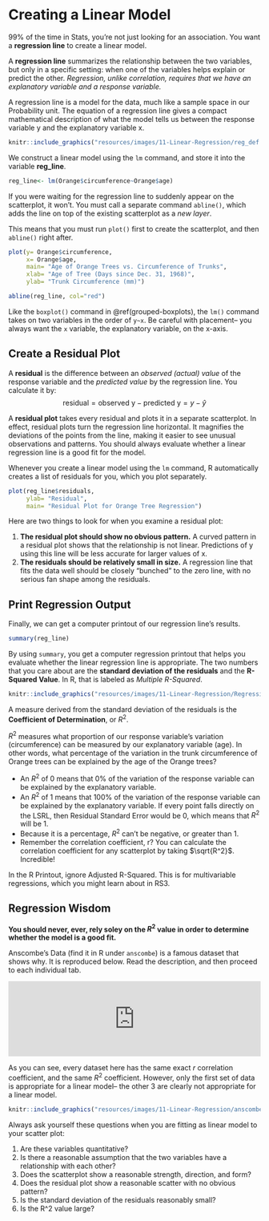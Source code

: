 
# Creating a Linear Model

99% of the time in Stats, you're not just looking for an association. You want a **regression line** to create a linear model.  

A **regression line** summarizes the relationship between the two variables, but only in a specific setting: when one of the variables helps explain or predict the other. *Regression, unlike correlation, requires that we have an explanatory variable and a response variable.*

A regression line is a model for the data, much like a sample space in our Probability unit. The equation of a regression line gives a compact mathematical description of what the model tells us between the response variable y and the explanatory variable x. 

```r
knitr::include_graphics("resources/images/11-Linear-Regression/reg_def.png")
```

We construct a linear model using the `lm` command, and store it into the variable **reg_line**.

```r
reg_line<- lm(Orange$circumference~Orange$age)
```

If you were waiting for the regression line to suddenly appear on the scatterplot, it won't. You must call a separate command `abline()`, which adds the line on top of the existing scatterplot as a *new layer*. 

This means that you must run `plot()` first to create the scatterplot, and then `abline()` right after. 

```r
plot(y= Orange$circumference,
     x= Orange$age,
     main= "Age of Orange Trees vs. Circumference of Trunks",
     xlab= "Age of Tree (Days since Dec. 31, 1968)",
     ylab= "Trunk Circumference (mm)")

abline(reg_line, col="red")

```

Like the `boxplot()` command in \@ref(grouped-boxplots), the `lm()` command takes on two variables in the order of `y~x`. Be careful with placement-- you always want the `x` variable, the explanatory variable, on the x-axis. 

## Create a Residual Plot

A **residual** is the difference between an *observed (actual) value* of the response variable and the *predicted value* by the regression line. You calculate it by:
$$ \text{residual} = \text{observed y} - \text{predicted y} = y - \hat{y}$$

A **residual plot** takes every residual and plots it in a separate scatterplot. In effect, residual plots turn the regression line horizontal. It magnifies the deviations of the points from the line, making it easier to see unusual observations and patterns. You should always evaluate whether a linear regression line is a good fit for the model.

Whenever you create a linear model using the `lm` command, R automatically creates a list of residuals for you, which you plot separately.

```r
plot(reg_line$residuals, 
     ylab= "Residual",
     main= "Residual Plot for Orange Tree Regression")
```
Here are two things to look for when you examine a residual plot:

1.	**The residual plot should show no obvious pattern.** A curved pattern in a residual plot shows that the relationship is not linear. Predictions of y using this line will be less accurate for larger values of x. 
2.	**The residuals should be relatively small in size.** A regression line that fits the data well should be closely "bunched" to the zero line, with no serious fan shape among the residuals. 


## Print Regression Output

Finally, we can get a computer printout of our regression line's results. 

```r
summary(reg_line)
```

By using `summary`, you get a computer regression printout that helps you evaluate whether the linear regression line is appropriate. The two numbers that you care about are the **standard deviation of the residuals** and the **R-Squared Value**. In R, that is labeled as *Multiple R-Squared*.

```r
knitr::include_graphics("resources/images/11-Linear-Regression/Regression-Printout.png") 
```

A measure derived from the standard deviation of the residuals is the **Coefficient of Determination**, or $R^2$. 

$R^2$ measures what proportion of our response variable’s variation (circumference) can be measured by our explanatory variable (age). In other words, what percentage of the variation in the trunk circumference of Orange trees can be explained by the age of the Orange trees?  

-	An $R^2$ of 0 means that 0% of the variation of the response variable can be explained by the explanatory variable. 
-	An $R^2$ of 1 means that 100% of the variation of the response variable can be explained by the explanatory variable. If every point falls directly on the LSRL, then Residual Standard Error would be 0, which means that $R^2$ will be 1.  
-	Because it is a percentage, $R^2$ can’t be negative, or greater than 1. 
-	Remember the correlation coefficient, r? You can calculate the correlation coefficient for any scatterplot by taking $\sqrt{R^2}$. Incredible!

In the R Printout, ignore Adjusted R-Squared. This is for multivariable regressions, which you might learn about in RS3. 


## Regression Wisdom

**You should never, ever, rely soley on the $R^2$ value in order to determine whether the model is a good fit. **

Anscombe's Data (find it in R under `anscombe`) is a famous dataset that shows why. It is reproduced below. Read the description, and then proceed to each individual tab.

<iframe style="margin:0 auto; min-width: 100%;" id="anscombe" class="interactive" src="https://thisisnic.shinyapps.io/anscombe/" scrolling="no" frameborder="yes">

</iframe>

As you can see, every dataset here has the same exact *r* correlation coefficient, and the same $R^2$ coefficient. However, only the first set of data is appropriate for a linear model-- the other 3 are clearly not appropriate for a linear model. 

```r
knitr::include_graphics("resources/images/11-Linear-Regression/anscombe.png") 
```

Always ask yourself these questions when you are fitting as linear model to your scatter plot:

1.	Are these variables quantitative?
2.	Is there a reasonable assumption that the two variables have a relationship with each other?
3.	Does the scatterplot show a reasonable strength, direction, and form?
4.	Does the residual plot show a reasonable scatter with no obvious pattern?
5.	Is the standard deviation of the residuals reasonably small?
6.	Is the R^2 value large? 




```{=html}
<script>
  iFrameResize({}, ".interactive");
</script>
```



